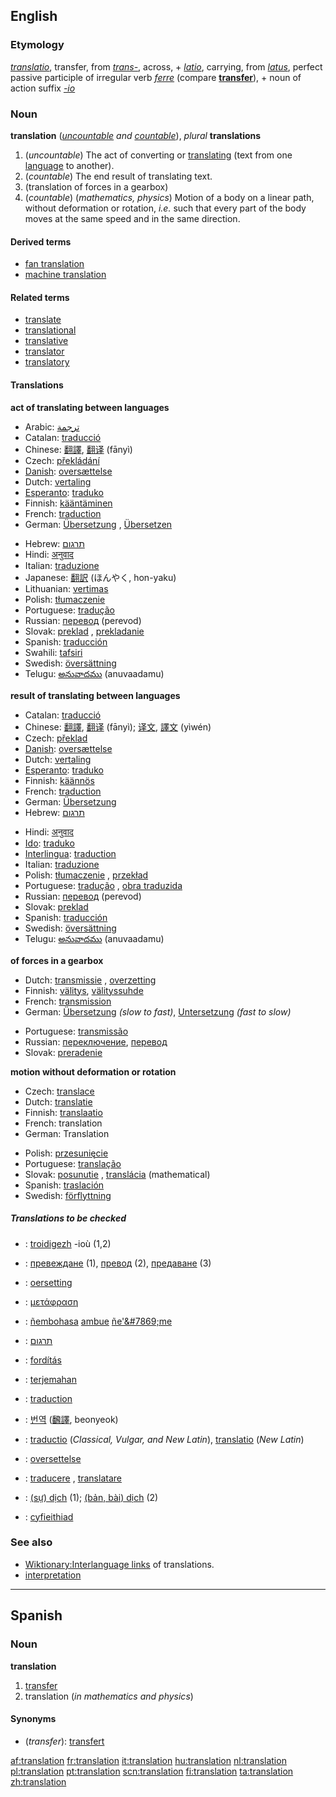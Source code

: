 ==English==

===Etymology===
{{L.}} ''[[translatio]]'', transfer, from ''[[trans-#Latin|trans-]]'', across, + ''[[latio]]'', carrying, from ''[[latus]]'', perfect passive participle of irregular verb ''[[ferre]]'' (compare '''[[transfer]]'''), + noun of action suffix ''[[-io]]''

===Noun===
'''translation''' (''[[uncountable]] and [[countable]]''),  ''plural'' '''translations'''

#(''uncountable'') The act of converting or [[translate|translating]] (text from one [[language]] to another).
#(''countable'') The end result of translating text.
#(translation of forces in a gearbox)<!--needs a proper definition-->
#(''countable'') (''mathematics, physics'') Motion of a body on a linear path, without deformation or rotation, ''i.e.'' such that every part of the body moves at the same speed and in the same direction.

====Derived terms====
*[[fan translation]]
*[[machine translation]]

====Related terms====
*[[translate]]
*[[translational]]
*[[translative]]
*[[translator]]
*[[translatory]]

====Translations====

'''act of translating between languages'''
{{top}}
*Arabic: [[ترجمة]] {{f}}
*Catalan: [[traducció]] {{f}}
*Chinese: [[翻譯]], [[翻译]] (fānyì)
*Czech: [[překládání]] {{n}}
*[[w:Danish language|Danish]]: [[oversættelse]]
*Dutch: [[vertaling]] {{f}}
*[[Esperanto]]: [[traduko]]
*Finnish: [[kääntäminen]]
*French: [[traduction]] {{f}}
*German: [[Übersetzung]] {{f}}, [[Übersetzen]] {{n}}
{{mid}}
*Hebrew: [[תרגום]]
*Hindi: [[अनुवाद]]
*Italian: [[traduzione]] {{f}}
*Japanese: [[翻訳]] (ほんやく, hon-yaku)
*Lithuanian: [[vertimas]] {{m}}
*Polish: [[tłumaczenie]] {{n}}
*Portuguese: [[tradução]] {{f}}
*Russian: [[перевод]] {{m}} (perevod)
*Slovak: [[preklad]] {{m}}, [[prekladanie]] {{n}}
*Spanish: [[traducción]] {{f}}
*Swahili: [[tafsiri]]
*Swedish: [[översättning]]
*Telugu: [[అనువాదము]] (anuvaadamu)
{{bottom}}

'''result of translating between languages'''
{{top}}
*Catalan: [[traducció]]
*Chinese: [[翻譯]], [[翻译]] (fānyì); [[译文]], [[譯文]] (yìwén)
*Czech: [[překlad]] {{m}}
*[[w:Danish language|Danish]]: [[oversættelse]]
*Dutch: [[vertaling]] {{f}}
*[[Esperanto]]: [[traduko]]
*Finnish: [[käännös]]
*French: [[traduction]] {{f}}
*German: [[Übersetzung]] {{f}}
*Hebrew: [[תרגום]]
{{mid}}
*Hindi: [[अनुवाद]]
*[[Ido]]: [[traduko]]
*[[Interlingua]]: [[traduction]]
*Italian: [[traduzione]] {{f}}
*Polish: [[tłumaczenie]] {{n}}, [[przekład]] {{m}}
*Portuguese: [[tradução]] {{f}}, [[obra traduzida]] {{f}}
*Russian: [[перевод]] {{m}} (perevod)
*Slovak: [[preklad]] {{m}}
*Spanish: [[traducción]] {{f}}
*Swedish: [[översättning]]
*Telugu: [[అనువాదము]] (anuvaadamu)
{{bottom}}

'''of forces in a gearbox'''
{{top}}
*Dutch: [[transmissie]] {{f}}, [[overzetting]] {{f}}
*Finnish: [[välitys]], [[välityssuhde]]
*French: [[transmission]] {{f}}
*German: [[Übersetzung]] {{f}} ''(slow to fast)'', [[Untersetzung]] {{f}} ''(fast to slow)''
{{mid}}
*Portuguese: [[transmissão]]
*Russian: [[переключение]], [[перевод]]
*Slovak: [[preradenie]] {{n}}
{{bottom}}

'''motion without deformation or rotation'''
{{top}}
*Czech: [[translace]] {{f}}
*Dutch: [[translatie]] {{f}}
*Finnish: [[translaatio]]
*French: translation {{f}}
*German: Translation {{f}}
{{mid}}
*Polish: [[przesunięcie]] {{n}}
*Portuguese: [[translação]] {{f}}
*Slovak: [[posunutie]] {{n}}, [[translácia]] {{f}} (mathematical)
*Spanish: [[traslación]] {{f}}
*Swedish: [[förflyttning]]
{{bottom}}

=====Translations to be checked=====
<!--Remove this section once all of the translations below have been moved into the tables above.-->
{{checktrans}}

*{{ttbc|Breton}}: [[troidigezh]] {{f}} -ioù {{p}} (1,2)
*{{ttbc|Bulgarian}}: [[превеждане]] {{n}} (1), [[превод]] {{m}} (2), [[предаване]] {{n}} (3)
*{{ttbc|Frisian}}: [[oersetting]]
*{{ttbc|Greek}}: [[μετάφραση]] {{f}}
*{{ttbc|Guarani}}: [[ñembohasa]] [[ambue]] [[ñe'&#7869;]]me
*{{ttbc|Hebrew}}: [[תרגום]]
*{{ttbc|Hungarian}}: [[fordítás]]
*{{ttbc|Indonesian}}: [[terjemah|terjemahan]]
*{{ttbc|Interlingua}}: [[traduction]]
*{{ttbc|Korean}}: [[번역]] ([[飜譯]], beonyeok)
*{{ttbc|Latin}}: [[traductio]] (''Classical, Vulgar, and New Latin''), [[translatio]] (''New Latin'')
*{{ttbc|Norwegian}}: [[oversettelse]] {{m}}
*{{ttbc|Romanian}}: [[traducere]] {{f}}, [[translatare]] {{f}}
*{{ttbc|Vietnamese}}: [[dịch|(sự) dịch]] (1); [[dịch|(bản, bài) dịch]] (2)
*{{ttbc|Welsh}}: [[cyfieithiad]] {{m}}

===See also===
*[[Wiktionary:Interlanguage links]] of translations.
*[[interpretation]]

----
==Spanish==
===Noun===
'''translation''' {{f}}

#[[transfer]]
#translation (''in mathematics and physics'')

====Synonyms====
*(''transfer''): [[transfert]]

[[af:translation]]
[[fr:translation]]
[[it:translation]]
[[hu:translation]]
[[nl:translation]]
[[pl:translation]]
[[pt:translation]]
[[scn:translation]]
[[fi:translation]]
[[ta:translation]]
[[zh:translation]]